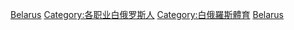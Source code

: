 {{Catnav|頁面分類|社会|文化|体育|运动员|各国运动员}}
{{Catnav|頁面分類|社会|文化|体育|各國體育|白俄羅斯體育}}
{{Catnav|頁面分類|地理|国家|欧洲国家|白俄羅斯|白俄羅斯人|各职业白俄罗斯人}}
{{Catnav|頁面分類|人物|各職業人物|运动员|各国运动员}}
{{Catnav|頁面分類|人物|職業|按职业分类的各国人物|各职业白俄罗斯人}}
{{Catnav|頁面分類|人物|各國人物|白俄羅斯人|各职业白俄罗斯人}}

{{Commonscat|Sportspeople from Belarus}}

[[Category:各國運動員|Belarus]]
[[Category:各职业白俄罗斯人|Category:各职业白俄罗斯人]]
[[Category:白俄羅斯體育|Category:白俄羅斯體育]]
[[Category:歐洲運動員|Belarus]]